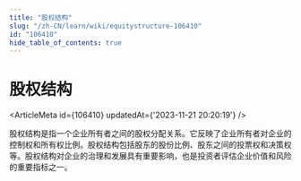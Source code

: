 ```yaml
---
title: "股权结构"
slug: "/zh-CN/learn/wiki/equitystructure-106410"
id: "106410"
hide_table_of_contents: true
---
```



# 股权结构

<ArticleMeta id={106410} updatedAt={'2023-11-21 20:20:19'} />
<div className='border-solid border-b border-t-0 my-4 border-[var(--ifm-color-gray-300)]' />

股权结构是指一个企业所有者之间的股权分配关系。它反映了企业所有者对企业的控制权和所有权比例。股权结构包括股东的股份比例、股东之间的投票权和决策权等。股权结构对企业的治理和发展具有重要影响，也是投资者评估企业价值和风险的重要指标之一。
